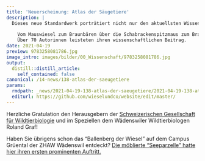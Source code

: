 ```yaml
---
title: 'Neuerscheinung: Atlas der Säugetiere'
description: |
  Dieses neue Standardwerk porträtiert nicht nur den aktuellsten Wissensstand über die 99 Säugetierarten der Schweiz und Liechtensteins. Auch die Biologie und Erforschung der Säuger wird thematisiert, die Ökologische Infrastruktur in den Fokus gestellt und vieles mehr. 
  
    Vom Mauswiesel zum Braunbären über die Schabrackenspitzmaus zum Braunen Langohr: 
    Über 70 Autorinnen leisteten ihren wissenschaftlichen Beitrag.
date: 2021-04-19
preview: 9783258081786.jpg
image_intro: images/bilder/00_Wissenschaft/9783258081786.jpg
output:
  distill::distill_article:
    self_contained: false
canonical: /14-news/138-atlas-der-saeugetiere
params:
  rmdpath: _news/2021-04-19-138-atlas-der-saeugetiere/2021-04-19-138-atlas-der-saeugetiere.Rmd
  editurl: https://github.com/wieselundco/website/edit/master/
---
```




Herzliche Gratulation den Herausgebern der <a href="https://mitglied.scnat.ch/sgw-ssbf/uuid/i/60b43ec3-43f3-5dfd-b954-2ea46c334bc5-12_S%C3%A4ugetierarten_mehr_als_vor_25_Jahren" target="_blank">Schweizerischen Gesellschaft für Wildtierbiologie</a>
und im Speziellen dem Wädenswiler Wildtierbiologen Roland Graf!

Haben Sie übrigens schon das "Ballenberg der Wiesel" auf dem Campus Grüental der ZHAW Wädenswil entdeckt? <a href="https://srf.ch/play/tv/redirect/detail/48dd0342-872e-4c8b-a550-29947ec00bb3" target="_blank">Die möblierte "Seeparzelle" hatte hier ihren ersten prominenten Auftritt.</a> 


```r



```

<!--http://wieselundco.ch/14-news/138-atlas-der-saeugetiere-->
